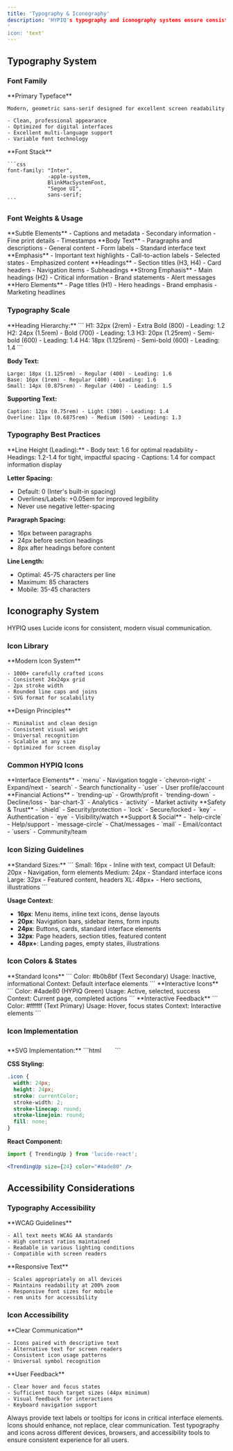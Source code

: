 ```yaml
---
title: 'Typography & Iconography'
description: 'HYPIQ's typography and iconography systems ensure consistent, accessible, and beautiful visual communication across all platforms.
'
icon: 'text'
---
```


## Typography System

### Font Family

<CardGroup cols={2}>
  <Card title="Inter" icon="text">
    **Primary Typeface**
    
    Modern, geometric sans-serif designed for excellent screen readability
    
    - Clean, professional appearance
    - Optimized for digital interfaces
    - Excellent multi-language support
    - Variable font technology
  </Card>
  <Card title="System Fallbacks" icon="layers">
    **Font Stack**
    
    ```css
    font-family: "Inter", 
                 -apple-system, 
                 BlinkMacSystemFont, 
                 "Segoe UI", 
                 sans-serif;
    ```
  </Card>
</CardGroup>

### Font Weights & Usage

<CardGroup cols={3}>
  <Card title="Light (300)" icon="minus">
    **Subtle Elements**
    - Captions and metadata
    - Secondary information
    - Fine print details
    - Timestamps
  </Card>
  <Card title="Regular (400)" icon="text">
    **Body Text**
    - Paragraphs and descriptions
    - General content
    - Form labels
    - Standard interface text
  </Card>
  <Card title="Medium (500)" icon="bold">
    **Emphasis**
    - Important text highlights
    - Call-to-action labels
    - Selected states
    - Emphasized content
  </Card>
  <Card title="Semi-bold (600)" icon="bold">
    **Headings**
    - Section titles (H3, H4)
    - Card headers
    - Navigation items
    - Subheadings
  </Card>
  <Card title="Bold (700)" icon="bold">
    **Strong Emphasis**
    - Main headings (H2)
    - Critical information
    - Brand statements
    - Alert messages
  </Card>
  <Card title="Extra Bold (800)" icon="bold">
    **Hero Elements**
    - Page titles (H1)
    - Hero headings
    - Brand emphasis
    - Marketing headlines
  </Card>
</CardGroup>

### Typography Scale

<Accordion title="Size & Weight Specifications">
  **Heading Hierarchy:**
  ```
  H1: 32px (2rem) - Extra Bold (800) - Leading: 1.2
  H2: 24px (1.5rem) - Bold (700) - Leading: 1.3
  H3: 20px (1.25rem) - Semi-bold (600) - Leading: 1.4
  H4: 18px (1.125rem) - Semi-bold (600) - Leading: 1.4
  ```
  
  **Body Text:**
  ```
  Large: 18px (1.125rem) - Regular (400) - Leading: 1.6
  Base: 16px (1rem) - Regular (400) - Leading: 1.6
  Small: 14px (0.875rem) - Regular (400) - Leading: 1.5
  ```
  
  **Supporting Text:**
  ```
  Caption: 12px (0.75rem) - Light (300) - Leading: 1.4
  Overline: 11px (0.6875rem) - Medium (500) - Leading: 1.3
  ```
</Accordion>

### Typography Best Practices

<Accordion title="Implementation Guidelines">
  **Line Height (Leading):**
  - Body text: 1.6 for optimal readability
  - Headings: 1.2-1.4 for tight, impactful spacing
  - Captions: 1.4 for compact information display
  
  **Letter Spacing:**
  - Default: 0 (Inter's built-in spacing)
  - Overlines/Labels: +0.05em for improved legibility
  - Never use negative letter-spacing
  
  **Paragraph Spacing:**
  - 16px between paragraphs
  - 24px before section headings
  - 8px after headings before content
  
  **Line Length:**
  - Optimal: 45-75 characters per line
  - Maximum: 85 characters
  - Mobile: 35-45 characters
</Accordion>

## Iconography System

HYPIQ uses Lucide icons for consistent, modern visual communication.

### Icon Library

<CardGroup cols={2}>
  <Card title="Lucide Icons" icon="box">
    **Modern Icon System**
    
    - 1000+ carefully crafted icons
    - Consistent 24x24px grid
    - 2px stroke width
    - Rounded line caps and joins
    - SVG format for scalability
  </Card>
  <Card title="Icon Characteristics" icon="grid-3-x-3">
    **Design Principles**
    
    - Minimalist and clean design
    - Consistent visual weight
    - Universal recognition
    - Scalable at any size
    - Optimized for screen display
  </Card>
</CardGroup>

### Common HYPIQ Icons

<CardGroup cols={4}>
  <Card title="Navigation" icon="menu">
    **Interface Elements**
    - `menu` - Navigation toggle
    - `chevron-right` - Expand/next
    - `search` - Search functionality
    - `user` - User profile/account
  </Card>
  <Card title="Trading" icon="trending-up">
    **Financial Actions**
    - `trending-up` - Growth/profit
    - `trending-down` - Decline/loss
    - `bar-chart-3` - Analytics
    - `activity` - Market activity
  </Card>
  <Card title="Security" icon="shield">
    **Safety & Trust**
    - `shield` - Security/protection
    - `lock` - Secure/locked
    - `key` - Authentication
    - `eye` - Visibility/watch
  </Card>
  <Card title="Communication" icon="message-circle">
    **Support & Social**
    - `help-circle` - Help/support
    - `message-circle` - Chat/messages
    - `mail` - Email/contact
    - `users` - Community/team
  </Card>
</CardGroup>

### Icon Sizing Guidelines

<Accordion title="Size Specifications">
  **Standard Sizes:**
  ```
  Small: 16px - Inline with text, compact UI
  Default: 20px - Navigation, form elements
  Medium: 24px - Standard interface icons
  Large: 32px - Featured content, headers
  XL: 48px+ - Hero sections, illustrations
  ```
  
  **Usage Context:**
  - **16px**: Menu items, inline text icons, dense layouts
  - **20px**: Navigation bars, sidebar items, form inputs
  - **24px**: Buttons, cards, standard interface elements
  - **32px**: Page headers, section titles, featured content
  - **48px+**: Landing pages, empty states, illustrations
</Accordion>

### Icon Colors & States

<CardGroup cols={3}>
  <Card title="Default State" icon="circle">
    **Standard Icons**
    ```
    Color: #b0b8bf (Text Secondary)
    Usage: Inactive, informational
    Context: Default interface elements
    ```
  </Card>
  <Card title="Active State" icon="check-circle">
    **Interactive Icons**
    ```
    Color: #4ade80 (HYPIQ Green)
    Usage: Active, selected, success
    Context: Current page, completed actions
    ```
  </Card>
  <Card title="Hover State" icon="arrow-right">
    **Interactive Feedback**
    ```
    Color: #ffffff (Text Primary)
    Usage: Hover, focus states
    Context: Interactive elements
    ```
  </Card>
</CardGroup>

### Icon Implementation

<Accordion title="Technical Guidelines">
  **SVG Implementation:**
  ```html
  <!-- Inline SVG with proper attributes -->
  <svg width="24" height="24" stroke="currentColor" fill="none">
    <path d="..."></path>
  </svg>
  ```
  
  **CSS Styling:**
  ```css
  .icon {
    width: 24px;
    height: 24px;
    stroke: currentColor;
    stroke-width: 2;
    stroke-linecap: round;
    stroke-linejoin: round;
    fill: none;
  }
  ```
  
  **React Component:**
  ```jsx
  import { TrendingUp } from 'lucide-react';
  
  <TrendingUp size={24} color="#4ade80" />
  ```
</Accordion>

## Accessibility Considerations

### Typography Accessibility
<CardGroup cols={2}>
  <Card title="Contrast Compliance" icon="eye-off">
    **WCAG Guidelines**
    
    - All text meets WCAG AA standards
    - High contrast ratios maintained
    - Readable in various lighting conditions
    - Compatible with screen readers
  </Card>
  <Card title="Scalability" icon="magnifying-glass">
    **Responsive Text**
    
    - Scales appropriately on all devices
    - Maintains readability at 200% zoom
    - Responsive font sizes for mobile
    - rem units for accessibility
  </Card>
</CardGroup>

### Icon Accessibility
<CardGroup cols={2}>
  <Card title="Semantic Meaning" icon="message-circle">
    **Clear Communication**
    
    - Icons paired with descriptive text
    - Alternative text for screen readers
    - Consistent icon usage patterns
    - Universal symbol recognition
  </Card>
  <Card title="Interactive States" icon="mouse-pointer-click">
    **User Feedback**
    
    - Clear hover and focus states
    - Sufficient touch target sizes (44px minimum)
    - Visual feedback for interactions
    - Keyboard navigation support
  </Card>
</CardGroup>

<Info>
  Always provide text labels or tooltips for icons in critical interface elements. Icons should enhance, not replace, clear communication.
</Info>

<Warning>
  Test typography and icons across different devices, browsers, and accessibility tools to ensure consistent experience for all users.
</Warning>
